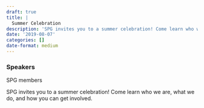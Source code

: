 ```yaml
---
draft: true 
title: |
  Summer Celebration
description: 'SPG invites you to a summer celebration! Come learn who we are, what we do, and how you can get involved.'
date: '2019-08-07'
categories: []
date-format: medium 
---
```



### Speakers  
SPG members

SPG invites you to a summer celebration! Come learn who we are, what we do, and how you can get involved.


